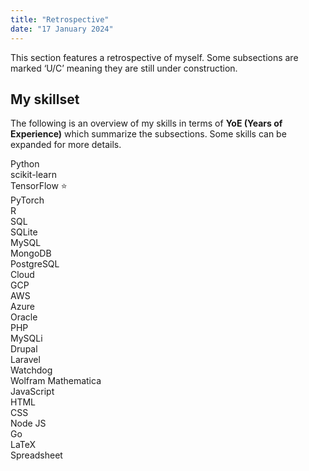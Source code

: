 ---
title: "Retrospective"
date: "17 January 2024"
---

This section features a retrospective of myself. Some subsections are marked 'U/C' meaning they are still under construction.

<h2>My skillset</h2>
The following is an overview of my skills in terms of <b>YoE (Years of Experience)</b> which summarize the subsections. Some skills can be expanded for more details.
```{=html}
<div class="skillset">
  <div class="skill">
    <div class="skill-name" onclick="toggleDropdown(this)" id="defaultOpen">Python</div>
    <div class="skill-bar">
      <div class="skill-yoe" yoe="6" style="max-width:100%"></div>
    </div>
    <div class="skill-dropdown">
      <div class="subskill-name">scikit-learn</div>
      <div class="subskill-bar">
        <div class="subskill-yoe" yoe="4" style="max-width:calc(4/6 * 100%)"></div>
      </div>
      <div class="subskill-name">TensorFlow <span title="Certified"><a href="certifications.qmd" style="cursor:pointer;text-decoration:none">⭐</a></span></div>
      <div class="subskill-bar">
        <div class="subskill-yoe" yoe="2.5" style="max-width:calc(2.5/6 * 100%)"></div>
      </div>
      <div class="subskill-name">PyTorch</div>
      <div class="subskill-bar">
        <div class="subskill-yoe" yoe="2" style="max-width:calc(2/6 * 100%)"></div>
      </div>
    </div>
  </div>

  <div class="skill">
    <div class="skill-name no-dropdown">R</div>
    <div class="skill-bar">
      <div class="skill-yoe" yoe="2" style="max-width:calc(2/6 * 100%)"></div>
    </div>
  </div>

  <div class="skill">
    <div class="skill-name" onclick="toggleDropdown(this)">SQL</div>
    <div class="skill-bar">
      <div class="skill-yoe" yoe="3.5" style="max-width:calc(3.5/6 * 100%)"></div>
    </div>
    <div class="skill-dropdown">
      <div class="subskill-name">SQLite</div>
      <div class="subskill-bar">
        <div class="subskill-yoe" yoe="2" style="max-width:calc(2/3.5 * 100%)"></div>
      </div>
      <div class="subskill-name">MySQL</div>
      <div class="subskill-bar">
        <div class="subskill-yoe" yoe="1.5" style="max-width:calc(1.5/3.5 * 100%)"></div>
      </div>
      <div class="subskill-name">MongoDB</div>
      <div class="subskill-bar">
        <div class="subskill-yoe" yoe="1.5" style="max-width:calc(1.5/3.5 * 100%)"></div>
      </div>
      <div class="subskill-name">PostgreSQL</div>
      <div class="subskill-bar">
        <div class="subskill-yoe" yoe="1" style="max-width:calc(1/3.5 * 100%)"></div>
      </div>
    </div>
  </div>

  <div class="skill">
    <div class="skill-name" onclick="toggleDropdown(this)">Cloud</div>
    <div class="skill-bar">
      <div class="skill-yoe" yoe="3" style="max-width:calc(3/6 * 100%)"></div>
    </div>
    <div class="skill-dropdown">
      <div class="subskill-name"><span title="Google Cloud Platform">GCP</span></div>
      <div class="subskill-bar">
        <div class="subskill-yoe" yoe="2.5" style="max-width:calc(2.5/3 * 100%)"></div>
      </div>
      <div class="subskill-name"><span title="Amazon Web Services">AWS</span></div>
      <div class="subskill-bar">
        <div class="subskill-yoe" yoe="1.5" style="max-width:calc(1.5/3 * 100%)"></div>
      </div>
      <div class="subskill-name">Azure</div>
      <div class="subskill-bar">
        <div class="subskill-yoe" yoe="<1" style="max-width:calc(0.5/3 * 100%)"></div>
      </div>
      <div class="subskill-name">Oracle</div>
      <div class="subskill-bar">
        <div class="subskill-yoe" yoe="<1" style="max-width:calc(0.5/3 * 100%)"></div>
      </div>
    </div>
  </div>

  <div class="skill">
    <div class="skill-name" onclick="toggleDropdown(this)">PHP</div>
    <div class="skill-bar">
      <div class="skill-yoe" yoe="1.5" style="max-width:calc(1.5/6 * 100%)"></div>
    </div>
    <div class="skill-dropdown">
      <div class="subskill-name">MySQLi</div>
      <div class="subskill-bar">
        <div class="subskill-yoe" yoe="1" style="max-width:calc(1/1.5 * 100%)"></div>
      </div>
      <div class="subskill-name">Drupal</div>
      <div class="subskill-bar">
        <div class="subskill-yoe" yoe="1" style="max-width:calc(1/1.5 * 100%)"></div>
      </div>
      <div class="subskill-name">Laravel</div>
      <div class="subskill-bar">
        <div class="subskill-yoe" yoe="<1" style="max-width:calc(0.5/1.5 * 100%)"></div>
      </div>
      <div class="subskill-name">Watchdog</div>
      <div class="subskill-bar">
        <div class="subskill-yoe" yoe="<1" style="max-width:calc(0.5/1.5 * 100%)"></div>
      </div>
    </div>
  </div>

  <div class="skill">
    <div class="skill-name no-dropdown">Wolfram Mathematica</div>
    <div class="skill-bar">
      <div class="skill-yoe" yoe="3.5" style="max-width:calc(3.5/6 * 100%)"></div>
    </div>
  </div>

  <div class="skill">
    <div class="skill-name" onclick="toggleDropdown(this)">JavaScript</div>
    <div class="skill-bar">
      <div class="skill-yoe" yoe="1" style="max-width:calc(1/6 * 100%)"></div>
    </div>
    <div class="skill-dropdown">
      <div class="subskill-name">HTML</div>
      <div class="subskill-bar">
        <div class="subskill-yoe" yoe="1" style="max-width:100%"></div>
      </div>
      <div class="subskill-name">CSS</div>
      <div class="subskill-bar">
        <div class="subskill-yoe" yoe="<1" style="max-width:calc(0.5/1 * 100%)"></div>
      </div>
      <div class="subskill-name">Node JS</div>
      <div class="subskill-bar">
        <div class="subskill-yoe" yoe="<1" style="max-width:calc(0.5/1 * 100%)"></div>
      </div>
    </div>
  </div>

  <div class="skill">
    <div class="skill-name no-dropdown">Go</div>
    <div class="skill-bar">
      <div class="skill-yoe" yoe="<1" style="max-width:calc(0.5/6 * 100%)"></div>
    </div>
  </div>

  <div class="skill">
    <div class="skill-name no-dropdown">LaTeX</div>
    <div class="skill-bar">
      <div class="skill-yoe" yoe="2.5" style="max-width:calc(2.5/6 * 100%)"></div>
    </div>
  </div>

  <div class="skill">
    <div class="skill-name no-dropdown">Spreadsheet</div>
    <div class="skill-bar">
      <div class="skill-yoe" yoe="5" style="max-width:calc(5/6 * 100%)"></div>
    </div>
  </div>
</div>

<script>
  document.addEventListener("DOMContentLoaded", function() {
    document.getElementById("defaultOpen").click();
  });

  function toggleDropdown(skillNameElement) {
    const skill = skillNameElement.parentElement;
    
    // Close all other dropdowns
    document.querySelectorAll(".skill").forEach(item => {
      if (item !== skill) {
        item.classList.remove('active');
      }
    });

    // Toggle the clicked dropdown
    skill.classList.toggle('active');
  }
</script>
```